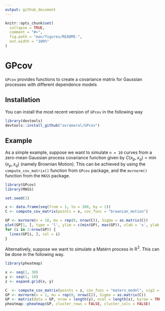 ```yaml
---
output: github_document
---
```


<!-- README.md is generated from README.Rmd. Please edit that file -->

```r
knitr::opts_chunk$set(
  collapse = TRUE,
  comment = "#>",
  fig.path = "man/figures/README-",
  out.width = "100%"
)
```

# GPcov

<!-- badges: start -->
<!-- badges: end -->

`GPcov` provides functions to create a covariance matrix for Gaussian processes with different dependence models

## Installation

You can install the most recent version of `GPcov` in the following way

``` r
library(devtools)
devtools::install_github("avramaral/GPcov")
```

## Example

As a simple example, suppose we want to simulate `n = 10` curves from a zero-mean Gaussian process covariance function given by $C(x_p, x_q) = \min(x_p, x_q)$ (namely Brownian Motion). This can be achieved by using the `compute_cov_matrix()` function from `GPcov` package, and the `mvrnorm()` function from the `MASS` package.

```r
library(GPcov)
library(MASS)

set.seed(1)

x <- data.frame(seq(from = 1, to = 300, by = 1))
C <- compute_cov_matrix(points = x, cov_func = "brownian_motion")

GP <- mvrnorm(n = 10, mu = rep(0, nrow(C)), Sigma = as.matrix(C))
plot(GP[1, ], type = 'l', ylim = c(min(GP), max(GP)), xlab = 'x', ylab = 'y')
for (i in 2:nrow(GP)) {
  lines(GP[i, ], col = i)
}
```

Alternatively, suppose we want to simulate a Matérn process in $\mathbb{R}^2$. This can be done in the following way.

```r
library(pheatmap)

x <- seq(1, 30)
y <- seq(1, 10)
z <- expand.grid(x, y)

C  <- compute_cov_matrix(points = z, cov_func = "matern_model", sig2 = 1, nu = 1, beta = 5)
GP <- mvrnorm(n = 1, mu = rep(0, nrow(C)), Sigma = as.matrix(C))
GP <- matrix(data = GP, nrow = length(y), ncol = length(x), byrow = TRUE)
pheatmap::pheatmap(GP, cluster_rows = FALSE, cluster_cols = FALSE)
```
